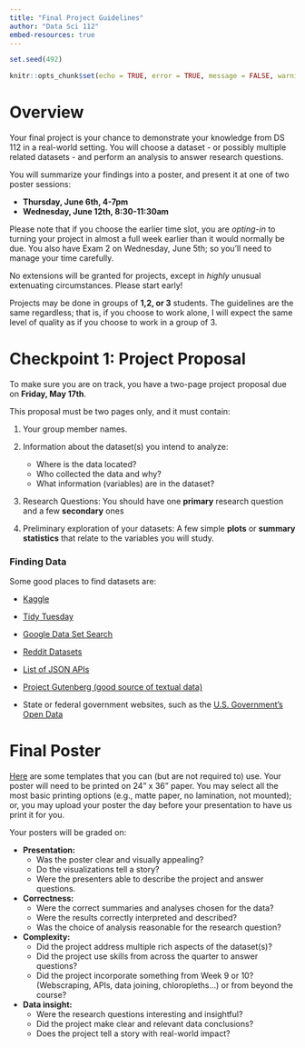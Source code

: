 ```yaml
---
title: "Final Project Guidelines"
author: "Data Sci 112"
embed-resources: true
---
```


```r
set.seed(492)
```

```r
knitr::opts_chunk$set(echo = TRUE, error = TRUE, message = FALSE, warning = FALSE)
```

# Overview

Your final project is your chance to demonstrate your knowledge from DS 112 in a real-world setting.  You will choose a dataset - or possibly multiple related datasets - and perform an analysis to answer research questions.

You will summarize your findings into a poster, and present it at one of two poster sessions:

* **Thursday, June 6th, 4-7pm**
* **Wednesday, June 12th, 8:30-11:30am**

Please note that if you choose the earlier time slot, you are *opting-in* to turning your project in almost a full week earlier than it would normally be due.  You also have Exam 2 on Wednesday, June 5th; so you'll need to manage your time carefully.

No extensions will be granted for projects, except in *highly* unusual extenuating circumstances.  Please start early!

Projects may be done in groups of **1,2, or 3** students.  The guidelines are the same regardless; that is, if you choose to work alone, I will expect the same level of quality as if you choose to work in a group of 3.

# Checkpoint 1: Project Proposal

To make sure you are on track, you have a two-page project proposal due on **Friday, May 17th**.

This proposal must be two pages only, and it must contain:

1. Your group member names.

2. Information about the dataset(s) you intend to analyze: 
    + Where is the data located?
    + Who collected the data and why?
    + What information (variables) are in the dataset?
    
3. Research Questions: You should have one **primary** research question and a few **secondary** ones

4. Preliminary exploration of your datasets:  A few simple **plots** or **summary statistics** that relate to the variables you will study.


### Finding Data

Some good places to find datasets are:

* [Kaggle](www.kaggle.com)

* [Tidy Tuesday](https://github.com/rfordatascience/tidytuesday)

* [Google Data Set Search](https://toolbox.google.com/datasetsearch)

* [Reddit Datasets](https://www.reddit.com/r/datasets/)

* [List of JSON APIs](https://github.com/toddmotto/public-apis)

* [Project Gutenberg (good source of textual data)](https://www.gutenberg.org/)

* State or federal government websites, such as the [U.S. Government's Open Data](https://www.data.gov/)

# Final Poster

[Here](https://slidesgo.com/research-poster?format=4%3A3) are some templates that you can (but are not required to) use. Your poster will need to be printed on 24" x 36" paper. You may select all the most basic printing options (e.g., matte paper, no lamination, not mounted); or, you may upload your poster the day before your presentation to have us print it for you.

Your posters will be graded on:

* **Presentation:**
    + Was the poster clear and visually appealing?
    + Do the visualizations tell a story?
    + Were the presenters able to describe the project and answer questions.

* **Correctness:**
    + Were the correct summaries and analyses chosen for the data?
    + Were the results correctly interpreted and described?
    + Was the choice of analysis reasonable for the research question?

* **Complexity:**
    + Did the project address multiple rich aspects of the dataset(s)?
    + Did the project use skills from across the quarter to answer questions?
    + Did the project incorporate something from Week 9 or 10?  (Webscraping, APIs, data joining, chloropleths...) or from beyond the course?

* **Data insight:**
    + Were the research questions interesting and insightful?
    + Did the project make clear and relevant data conclusions?
    + Does the project tell a story with real-world impact?